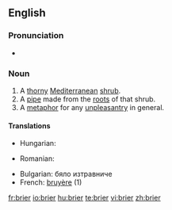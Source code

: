 ==English==

===Pronunciation===
* {{IPA|/ˈbraɪə/}} {{SAMPA|/br\`ai3r\`/}}

===Noun===
{{en-noun}}

# A [[thorny]] [[Mediterranean]] [[shrub]].
# A [[pipe]] made from the [[root]]s of that shrub.
# A [[metaphor]] for any [[unpleasantry]] in general.

====Translations====
{{trans-top|A thorny Mediterranean shrub}}
* Hungarian: {{t|hu|tüskebokor}}
{{trans-mid}}
* Romanian: {{t|ro|mărăcine}}
{{trans-bottom}}

{{trans-top|A pipe made from the roots of that shrub}}
{{trans-mid}}
{{trans-bottom}}

{{trans-top|A metaphor for any unpleasantry in general}}
{{trans-mid}}
{{trans-bottom}}

{{checktrans-top}}
* Bulgarian: бяло изтравниче
* French: [[bruyère]] {{f}} (1)
{{trans-bottom}}

[[fr:brier]]
[[io:brier]]
[[hu:brier]]
[[te:brier]]
[[vi:brier]]
[[zh:brier]]